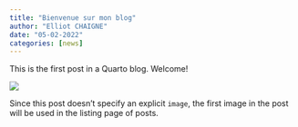 ```yaml
---
title: "Bienvenue sur mon blog"
author: "Elliot CHAIGNE"
date: "05-02-2022"
categories: [news]
---
```


This is the first post in a Quarto blog. Welcome!

![](thumbnail.jpg)

Since this post doesn't specify an explicit `image`, the first image in the post will be used in the listing page of posts.
